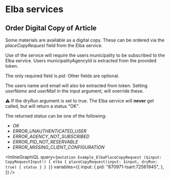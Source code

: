 # Elba services

## Order Digital Copy of Article

Some materials are available as a digital copy. These can be ordered via the _placeCopyRequest_ field from the Elba service.

Use of the service will require the users municipality to be subscribed to the Elba service. Users municipalityAgencyId is extracted from the provided token.

The only required field is _pid_. Other fields are optional.

The users name and email will also be extracted from token. Setting _userName_ and _userMail_ in the input argument, will override these.

⚠️ If the dryRun argument is set to true. The Elba service will **never** get called, but will return a status "OK".

The returned _status_ can be one of the following:

- _OK_
- _ERROR_UNAUTHENTICATED_USER_
- _ERROR_AGENCY_NOT_SUBSCRIBED_
- _ERROR_PID_NOT_RESERVABLE_
- _ERROR_MISSING_CLIENT_CONFIGURATION_

<InlineGraphiQL
  query={`mutation Example_ElbaPlaceCopyRequest ($input: CopyRequestInput!) {
  elba {
    placeCopyRequest(input: $input, dryRun: true) {
      status
    }
  }
}`}
  variables={{
    input: {
      pid: "870971-tsart:72561945",
    },
  }}
/>
